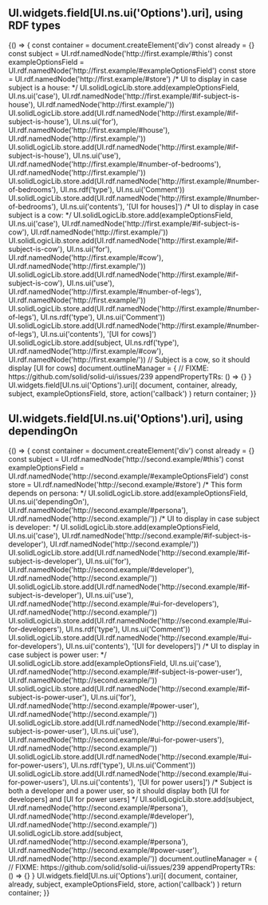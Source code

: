 

<Meta title="Forms/Options" />

## UI.widgets.field[UI.ns.ui('Options').uri], using RDF types

<Canvas>
  <Story name="using RDF types">
    {() => {
      const container = document.createElement('div')
      const already = {}
      const subject = UI.rdf.namedNode('http://first.example/#this')
      const exampleOptionsField = UI.rdf.namedNode('http://first.example/#exampleOptionsField')
      const store = UI.rdf.namedNode('http://first.example/#store')
      /* UI to display in case subject is a house: */
      UI.solidLogicLib.store.add(exampleOptionsField, UI.ns.ui('case'), UI.rdf.namedNode('http://first.example/#if-subject-is-house'), UI.rdf.namedNode('http://first.example/'))
      UI.solidLogicLib.store.add(UI.rdf.namedNode('http://first.example/#if-subject-is-house'), UI.ns.ui('for'), UI.rdf.namedNode('http://first.example/#house'), UI.rdf.namedNode('http://first.example/'))
      UI.solidLogicLib.store.add(UI.rdf.namedNode('http://first.example/#if-subject-is-house'), UI.ns.ui('use'), UI.rdf.namedNode('http://first.example/#number-of-bedrooms'), UI.rdf.namedNode('http://first.example/'))
      UI.solidLogicLib.store.add(UI.rdf.namedNode('http://first.example/#number-of-bedrooms'), UI.ns.rdf('type'), UI.ns.ui('Comment'))
      UI.solidLogicLib.store.add(UI.rdf.namedNode('http://first.example/#number-of-bedrooms'), UI.ns.ui('contents'), '[UI for houses]')
      /* UI to display in case subject is a cow: */
      UI.solidLogicLib.store.add(exampleOptionsField, UI.ns.ui('case'), UI.rdf.namedNode('http://first.example/#if-subject-is-cow'), UI.rdf.namedNode('http://first.example/'))
      UI.solidLogicLib.store.add(UI.rdf.namedNode('http://first.example/#if-subject-is-cow'), UI.ns.ui('for'), UI.rdf.namedNode('http://first.example/#cow'), UI.rdf.namedNode('http://first.example/'))
      UI.solidLogicLib.store.add(UI.rdf.namedNode('http://first.example/#if-subject-is-cow'), UI.ns.ui('use'), UI.rdf.namedNode('http://first.example/#number-of-legs'), UI.rdf.namedNode('http://first.example/'))
      UI.solidLogicLib.store.add(UI.rdf.namedNode('http://first.example/#number-of-legs'), UI.ns.rdf('type'), UI.ns.ui('Comment'))
      UI.solidLogicLib.store.add(UI.rdf.namedNode('http://first.example/#number-of-legs'), UI.ns.ui('contents'), '[UI for cows]')
      UI.solidLogicLib.store.add(subject, UI.ns.rdf('type'), UI.rdf.namedNode('http://first.example/#cow'), UI.rdf.namedNode('http://first.example/')) // Subject is a cow, so it should display [UI for cows]
      document.outlineManager = { // FIXME: https://github.com/solid/solid-ui/issues/239
        appendPropertyTRs: () => {}
      }
      UI.widgets.field[UI.ns.ui('Options').uri](
        document,
        container,
        already,
        subject,
        exampleOptionsField,
        store,
        action('callback')
      )
      return container;
    }}
  </Story>
</Canvas>



## UI.widgets.field[UI.ns.ui('Options').uri], using dependingOn

<Canvas>
  <Story name="depending on">
    {() => {
      const container = document.createElement('div')
      const already = {}
      const subject = UI.rdf.namedNode('http://second.example/#this')
      const exampleOptionsField = UI.rdf.namedNode('http://second.example/#exampleOptionsField')
      const store = UI.rdf.namedNode('http://second.example/#store')
      /* This form depends on persona: */
      UI.solidLogicLib.store.add(exampleOptionsField, UI.ns.ui('dependingOn'), UI.rdf.namedNode('http://second.example/#persona'), UI.rdf.namedNode('http://second.example/'))
      /* UI to display in case subject is developer: */
      UI.solidLogicLib.store.add(exampleOptionsField, UI.ns.ui('case'), UI.rdf.namedNode('http://second.example/#if-subject-is-developer'), UI.rdf.namedNode('http://second.example/'))
      UI.solidLogicLib.store.add(UI.rdf.namedNode('http://second.example/#if-subject-is-developer'), UI.ns.ui('for'), UI.rdf.namedNode('http://second.example/#developer'), UI.rdf.namedNode('http://second.example/'))
      UI.solidLogicLib.store.add(UI.rdf.namedNode('http://second.example/#if-subject-is-developer'), UI.ns.ui('use'), UI.rdf.namedNode('http://second.example/#ui-for-developers'), UI.rdf.namedNode('http://second.example/'))
      UI.solidLogicLib.store.add(UI.rdf.namedNode('http://second.example/#ui-for-developers'), UI.ns.rdf('type'), UI.ns.ui('Comment'))
      UI.solidLogicLib.store.add(UI.rdf.namedNode('http://second.example/#ui-for-developers'), UI.ns.ui('contents'), '[UI for developers]')
      /* UI to display in case subject is power user: */
      UI.solidLogicLib.store.add(exampleOptionsField, UI.ns.ui('case'), UI.rdf.namedNode('http://second.example/#if-subject-is-power-user'), UI.rdf.namedNode('http://second.example/'))
      UI.solidLogicLib.store.add(UI.rdf.namedNode('http://second.example/#if-subject-is-power-user'), UI.ns.ui('for'), UI.rdf.namedNode('http://second.example/#power-user'), UI.rdf.namedNode('http://second.example/'))
      UI.solidLogicLib.store.add(UI.rdf.namedNode('http://second.example/#if-subject-is-power-user'), UI.ns.ui('use'), UI.rdf.namedNode('http://second.example/#ui-for-power-users'), UI.rdf.namedNode('http://second.example/'))
      UI.solidLogicLib.store.add(UI.rdf.namedNode('http://second.example/#ui-for-power-users'), UI.ns.rdf('type'), UI.ns.ui('Comment'))
      UI.solidLogicLib.store.add(UI.rdf.namedNode('http://second.example/#ui-for-power-users'), UI.ns.ui('contents'), '[UI for power users]')
      /* Subject is both a developer and a power user, so it should display both [UI for developers] and [UI for
       power users] */
      UI.solidLogicLib.store.add(subject, UI.rdf.namedNode('http://second.example/#persona'), UI.rdf.namedNode('http://second.example/#developer'), UI.rdf.namedNode('http://second.example/'))
      UI.solidLogicLib.store.add(subject, UI.rdf.namedNode('http://second.example/#persona'), UI.rdf.namedNode('http://second.example/#power-user'), UI.rdf.namedNode('http://second.example/'))
      document.outlineManager = { // FIXME: https://github.com/solid/solid-ui/issues/239
        appendPropertyTRs: () => {}
      }
      UI.widgets.field[UI.ns.ui('Options').uri](
        document,
        container,
        already,
        subject,
        exampleOptionsField,
        store,
        action('callback')
      )
      return container;
    }}
  </Story>
</Canvas>